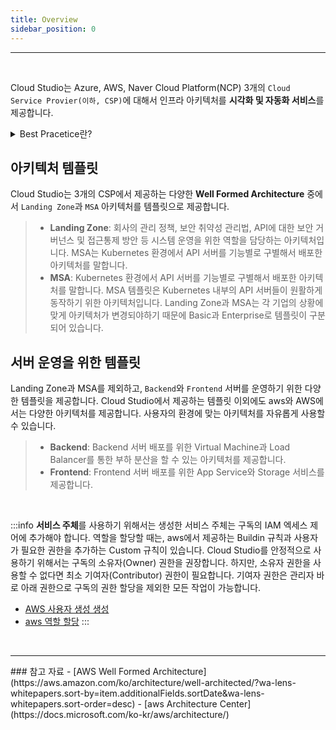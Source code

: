 ```yaml
---
title: Overview
sidebar_position: 0
---
```



<hr />
<br/>

Cloud Studio는 Azure, AWS, Naver Cloud Platform(NCP) 3개의 ```Cloud Service Provier(이하, CSP)```에 대해서 인프라 아키텍처를 **시각화 및 자동화 서비스**를 제공합니다.

<details>
<summary>Best Pracetice란?</summary>
    <h5>CSP에서 제공하는 Well Formed Architecture를 말합니다.</h5>
</details>

## 아키텍처 템플릿

Cloud Studio는 3개의 CSP에서 제공하는 다양한 **Well Formed Architecture** 중에서 ```Landing Zone```과 ```MSA``` 아키텍처를 템플릿으로 제공합니다.

> - **Landing Zone**: 회사의 관리 정책, 보안 취약성 관리법, API에 대한 보안 거버넌스 및 접근통제 방안 등 시스템 운영을 위한 역할을 담당하는 아키텍처입니다.
MSA는 Kubernetes 환경에서 API 서버를 기능별로 구별해서 배포한 아키텍처를 말합니다.
> - **MSA**: Kubernetes 환경에서 API 서버를 기능별로 구별해서 배포한 아키텍처를 말합니다. MSA 템플릿은 Kubernetes 내부의 API 서버들이  원활하게 동작하기 위한 아키텍처입니다.
Landing Zone과 MSA는 각 기업의 상황에 맞게 아키텍처가 변경되야하기 때문에 Basic과 Enterprise로 템플릿이 구분되어 있습니다.

## 서버 운영을 위한 템플릿

Landing Zone과 MSA를 제외하고, ```Backend```와 ```Frontend``` 서버를 운영하기 위한 다양한 템플릿을 제공합니다.
Cloud Studio에서 제공하는 템플릿 이외에도 aws와 AWS에서는 다양한 아키텍처를 제공합니다.
사용자의 환경에 맞는 아키텍처를 자유롭게 사용할 수 있습니다.

> - **Backend**: Backend 서버 배포를 위한 Virtual Machine과 Load Balancer를 통한 부하 분산을 할 수 있는 아키텍처를 제공합니다.
> - **Frontend**: Frontend 서버 배포를 위한 App Service와 Storage 서비스를 제공합니다.

<br/>

:::info
**서비스 주체**를 사용하기 위해서는 생성한 서비스 주체는 구독의 IAM 엑세스 제어에 추가해야 합니다. 
역할을 할당할 때는, aws에서 제공하는 Buildin 규칙과 사용자가 필요한 권한을 추가하는 Custom 규칙이 있습니다.
Cloud Studio를 안정적으로 사용하기 위해서는 구독의 소유자(Owner) 권한을 권장합니다. 하지만, 소유자 권한을 사용할 수 없다면
최소 기여자(Contributor) 권한이 필요합니다. 기여자 권한은 관리자 바로 아래 권한으로 구독의 권한 할당을 제외한 모든 작업이 가능합니다.<br/>
- [AWS 사용자 생성  생성](https://docs.microsoft.com/ko-kr/aws/active-directory/develop/howto-create-service-principal-portal)<br/>
- [aws 역할 할당](https://docs.microsoft.com/ko-kr/aws/role-based-access-control/role-assignments-cli)
:::
<br/>

<hr />
### 참고 자료
- [AWS Well Formed Architecture](https://aws.amazon.com/ko/architecture/well-architected/?wa-lens-whitepapers.sort-by=item.additionalFields.sortDate&wa-lens-whitepapers.sort-order=desc)
- [aws Architecture Center](https://docs.microsoft.com/ko-kr/aws/architecture/)

